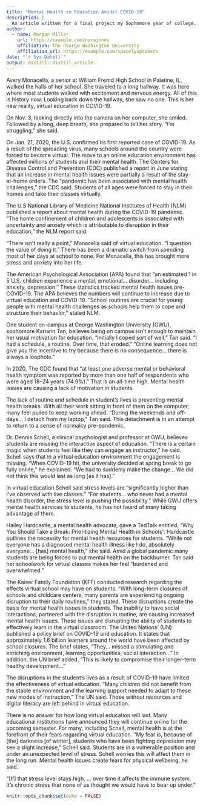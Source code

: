 ```yaml
---
title: "Mental Health in Education Amidst COVID-19"
description: |
  An article written for a final project my Sophomore year of college.
author:
  - name: Morgan Miller 
    url: https://example.com/norajones
    affiliation: The George Washington University
    affiliation_url: https://example.com/spacelysprokets
date: "`r Sys.Date()`"
output: distill::distill_article
---
```


Avery Monacella, a senior at William Fremd High School in Palatine, IL, walked the halls of her school. She traveled to a long hallway. It was here where most students walked with excitement and nervous energy. All of this is history now. Looking back down the hallway, she saw no one. This is her new reality, virtual education in COVID-19.
 
On Nov. 3, looking directly into the camera on her computer, she smiled. Followed by a long, deep breath, she prepared to tell her story. “I’m struggling,” she said.
 
On Jan. 21, 2020, the U.S. confirmed its first reported case of COVID-19. As a result of the spreading virus, many schools around the country were forced to become virtual. The move to an online education environment has affected millions of students and their mental health.
The Centers for Disease Control and Prevention (CDC) published a report in June stating that an increase in mental health issues were partially a result of the stay-at-home orders. The “pandemic has been associated with mental health challenges,” the CDC said. Students of all ages were forced to stay in their homes and take their classes virtually.
 
The U.S National Library of Medicine National Institutes of Health (NLM) published a report about mental health during the COVID-19 pandemic. “The home confinement of children and adolescents is associated with uncertainty and anxiety which is attributable to disruption in their education,” the NLM report said.
 
“There isn’t really a point,” Monacella said of virtual education. “I question the value of doing it.” There has been a dramatic switch from spending most of her days at school to none. For Monacella, this has brought more stress and anxiety into her life.
 
The American Psychological Association (APA) found that “an estimated 1 in 5 U.S. children experience a mental, emotional… disorder… including anxiety, depression.” These statistics tracked mental health issues pre-COVID-19. The APA believes the numbers will continue to increase due to virtual education and COVID-19. “School routines are crucial for young people with mental health challenges as schools help them to cope and structure their behavior,” stated NLM.
 
One student on-campus at George Washington University (GWU), sophomore Kariann Tan, believes being on campus isn’t enough to maintain her usual motivation for education. “Initially I coped sort of well,” Tan said. “I had a schedule, a routine. Over time, that eroded.” “Online learning does not give you the incentive to try because there is no consequence… there is always a loophole.”
 
In 2020, The CDC found that “at least one adverse mental or behavioral health symptom was reported by more than one half of respondents who were aged 18–24 years (74.9%).” That is an all-time high. Mental health issues are causing a lack of motivation in students.
 
 
The lack of routine and schedule in student’s lives is preventing mental health breaks. With all their work sitting in front of them on the computer, many feel pulled to keep working ahead. “During the weekends and off-days… I detach from my laptop,” Tan said. This detachment is in an attempt to return to a sense of normalcy pre-pandemic.
 
Dr. Dennis Schell, a clinical psychologist and professor at GWU, believes students are missing the interactive aspect of education. “There is a certain magic when students feel like they can engage an instructor,” he said. Schell says that in a virtual education environment the engagement is missing. “When COVID-19 hit, the university decided at spring break to go fully online,” he explained. “We had to suddenly make the change… We did not think this would last as long [as it has].”
 
In virtual education Schell said stress levels are “significantly higher than I've observed with live classes.” “For students... who never had a mental health disorder, the stress level is pushing the possibility.” While GWU offers mental health services to students, he has not heard of many taking advantage of them.
 
Hailey Hardcastle, a mental health advocate, gave a TedTalk entitled, “Why You Should Take a Break: Prioritizing Mental Health in Schools”. Hardcastle outlines the necessity for mental health resources for students. “While not everyone has a diagnosed mental health illness like I do, absolutely everyone… [has] mental health,” she said. Amid a global pandemic many students are being forced to put mental health on the backburner. Tan said her schoolwork for virtual classes makes her feel “burdened and overwhelmed.” 
 
The Kaiser Family Foundation (KFF) conducted research regarding the effects virtual school may have on students. “With long-term closures of schools and childcare centers, many parents are experiencing ongoing disruption to their daily routines,” they stated. These disruptions create the basis for mental health issues in students. The inability to have social interactions, partnered with the disruption in routine, are causing increased mental health issues. These issues are disrupting the ability of students to effectively learn in the virtual classroom.
The United Nations’ (UN) published a policy brief on COVID-19 and education. It states that approximately 1.6 billion learners around the world have been affected by school closures. The brief states, “They… missed a stimulating and enriching environment, learning opportunities, social interaction…” In addition, the UN brief added, “This is likely to compromise their longer-term healthy development…”
 
The disruptions in the student’s lives as a result of COVID-19 have limited the effectiveness of virtual education. “Many children did not benefit from the stable environment and the learning support needed to adapt to these new modes of instruction,” The UN said. Those without resources and digital literacy are left behind in virtual education.
 
There is no answer for how long virtual education will last. Many educational institutions have announced they will continue online for the upcoming semester. For many, including Schell, mental health is at the forefront of their fears regarding virtual education. “My fear is, because of [the] darkness [of winter], students who have been fighting depression may see a slight increase,” Schell said. Students are in a vulnerable position and under an unexpected level of stress. Schell worries this will affect them in the long run. Mental health issues create fears for physical wellbeing, he said.
 
“[If] that stress level stays high, … over time it affects the immune system. It’s chronic stress that none of us thought we would have to bear up under.”



```r
knitr::opts_chunk$set(echo = FALSE)



```







